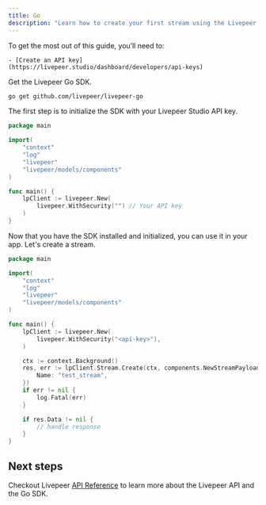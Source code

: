 ```yaml
---
title: Go
description: "Learn how to create your first stream using the Livepeer Go SDK."
---
```


<Steps>
  <Step title="Prerequisites">
  To get the most out of this guide, you’ll need to:

    - [Create an API key](https://livepeer.studio/dashboard/developers/api-keys)

  </Step>

<Step title="Install the SDK">

Get the Livepeer Go SDK.

```bash
go get github.com/livepeer/livepeer-go
```

  </Step>
  <Step title="Initialize the SDK">
    
The first step is to initialize the SDK with your Livepeer Studio API key.

```go
package main

import(
	"context"
	"log"
	"livepeer"
	"livepeer/models/components"
)

func main() {
    lpClient := livepeer.New(
        livepeer.WithSecurity("") // Your API key
    )
}
```

  </Step>
  <Step title="Use the SDK">
    Now that you have the SDK installed and initialized, you can use it in your app.
Let's create a stream.

```go
package main

import(
	"context"
	"log"
	"livepeer"
	"livepeer/models/components"
)

func main() {
    lpClient := livepeer.New(
        livepeer.WithSecurity("<api-key>"),
    )

    ctx := context.Background()
    res, err := lpClient.Stream.Create(ctx, components.NewStreamPayload{
        Name: "test_stream",
    })
    if err != nil {
        log.Fatal(err)
    }

    if res.Data != nil {
        // handle response
    }
}
```

  </Step>
</Steps>

## Next steps

Checkout Livepeer [API Reference](/api-reference) to learn more about the
Livepeer API and the Go SDK.

